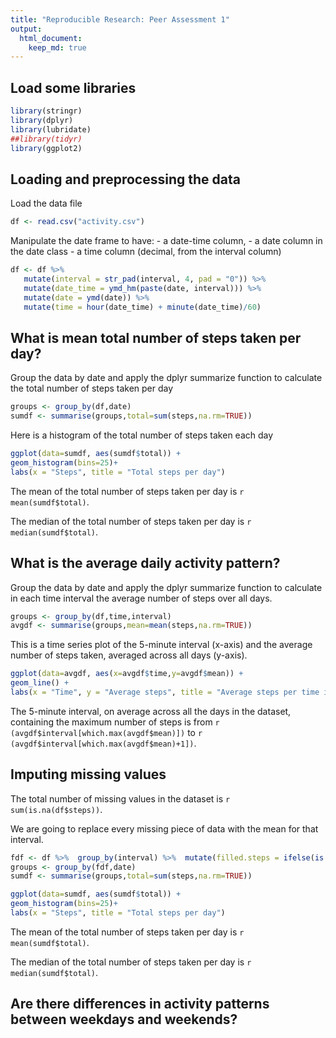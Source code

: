 ```yaml
---
title: "Reproducible Research: Peer Assessment 1"
output: 
  html_document:
    keep_md: true
---
```


## Load some libraries
```r
library(stringr)
library(dplyr)
library(lubridate)
##library(tidyr)
library(ggplot2)

```

## Loading and preprocessing the data
Load the data file
```r
df <- read.csv("activity.csv")
```

Manipulate the date frame to have:
- a  date-time column,
- a date column in the date class
- a time column (decimal, from the interval column)
```r
df <- df %>%
   mutate(interval = str_pad(interval, 4, pad = "0")) %>%
   mutate(date_time = ymd_hm(paste(date, interval))) %>%
   mutate(date = ymd(date)) %>%
   mutate(time = hour(date_time) + minute(date_time)/60)
```


## What is mean total number of steps taken per day?

Group the data by date and apply the dplyr summarize function to
calculate the total number of steps taken per day
```r
groups <- group_by(df,date)
sumdf <- summarise(groups,total=sum(steps,na.rm=TRUE))
```

Here is a histogram of the total number of steps taken each day
```r
ggplot(data=sumdf, aes(sumdf$total)) +
geom_histogram(bins=25)+
labs(x = "Steps", title = "Total steps per day")
```

The mean of the total number of steps taken per day is `r mean(sumdf$total)`.

The median of the total number of steps taken per day is `r median(sumdf$total)`.

## What is the average daily activity pattern?

Group the data by date and apply the dplyr summarize function to
calculate in each time interval the average number of steps over all
days.
```r
groups <- group_by(df,time,interval)
avgdf <- summarise(groups,mean=mean(steps,na.rm=TRUE))
```

This is a time series plot of the 5-minute interval (x-axis) and the
average number of steps taken, averaged across all days (y-axis).
```r
ggplot(data=avgdf, aes(x=avgdf$time,y=avgdf$mean)) +
geom_line() +
labs(x = "Time", y = "Average steps", title = "Average steps per time interval")
```

The 5-minute interval, on average across all the days in the dataset,
containing the maximum number of steps is from `r
(avgdf$interval[which.max(avgdf$mean)])` to `r
(avgdf$interval[which.max(avgdf$mean)+1])`.


## Imputing missing values

The total number of missing values in the dataset is `r sum(is.na(df$steps))`.

We are going to replace every missing piece of data with the mean for
that interval.

```r
fdf <- df %>%  group_by(interval) %>%  mutate(filled.steps = ifelse(is.na(steps), mean(steps, na.rm=TRUE), steps))
groups <- group_by(fdf,date)
sumdf <- summarise(groups,total=sum(steps,na.rm=TRUE))
```


```r
ggplot(data=sumdf, aes(sumdf$total)) +
geom_histogram(bins=25)+
labs(x = "Steps", title = "Total steps per day")
```
The mean of the total number of steps taken per day is `r mean(sumdf$total)`.

The median of the total number of steps taken per day is `r median(sumdf$total)`.



## Are there differences in activity patterns between weekdays and weekends?

